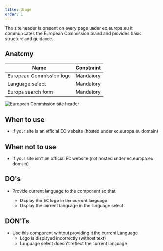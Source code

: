 ```yaml
---
title: Usage
order: 1
---
```



<Paragraph size="lead">
  The site header is present on every page under ec.europa.eu it communicates
  the European Commission brand and provides basic structure and guidance.
</Paragraph>

## Anatomy

| Name                     | Constraint |
| ------------------------ | ---------- |
| European Commission logo | Mandatory  |
| Language select          | Mandatory  |
| Europa search form       | Mandatory  |

![European Commission site header](https://inno-ecl.s3.amazonaws.com/media/images/EC/SiteHeader/SiteHeader01.png)

## When to use

- If your site is an official EC website (hosted under ec.europa.eu domain)

## When not to use

- If your site isn't an official EC website (not hosted under ec.europa.eu domain)

## DO's

- Provide current language to the component so that

  - Display the EC logo in the current language
  - Display the current language in the language select

## DON'Ts

- Use this component wihtout providing it the current Language
  - Logo is displayed incorrectly (without text)
  - Language select doesn't reflect the current language
